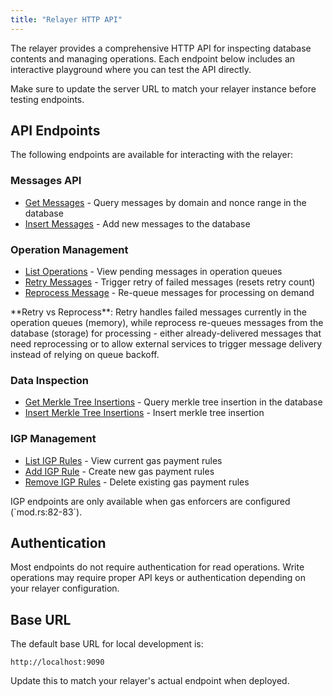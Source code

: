 ```yaml
---
title: "Relayer HTTP API"
---
```


The relayer provides a comprehensive HTTP API for inspecting database contents and managing operations. Each endpoint below includes an interactive playground where you can test the API directly.

<Note>
Make sure to update the server URL to match your relayer instance before testing endpoints.
</Note>

## API Endpoints

The following endpoints are available for interacting with the relayer:

### Messages API
- [Get Messages](/docs/operate/relayer/api/messages/get-messages) - Query messages by domain and nonce range in the database
- [Insert Messages](/docs/operate/relayer/api/messages/post-messages) - Add new messages to the database

### Operation Management
- [List Operations](/docs/operate/relayer/api/operations/get-operations) - View pending messages in operation queues
- [Retry Messages](/docs/operate/relayer/api/operations/post-message-retry) - Trigger retry of failed messages (resets retry count)
- [Reprocess Message](/docs/operate/relayer/api/operations/post-reprocess-message) - Re-queue messages for processing on demand

<Info>
**Retry vs Reprocess**: Retry handles failed messages currently in the operation queues (memory), while reprocess re-queues messages from the database (storage) for processing - either already-delivered messages that need reprocessing or to allow external services to trigger message delivery instead of relying on queue backoff.
</Info>

### Data Inspection
- [Get Merkle Tree Insertions](/docs/operate/relayer/api/merkle-tree-insertions/get-merkle-tree-insertions) - Query merkle tree insertion in the database
- [Insert Merkle Tree Insertions](/docs/operate/relayer/api/merkle-tree-insertions/post-merkle-tree-insertions) - Insert merkle tree insertion

### IGP Management
- [List IGP Rules](/docs/operate/relayer/api/igp/get-igp-rules) - View current gas payment rules
- [Add IGP Rule](/docs/operate/relayer/api/igp/post-igp-rules) - Create new gas payment rules
- [Remove IGP Rules](/docs/operate/relayer/igp/api/delete-igp-rules) - Delete existing gas payment rules

<Note>
IGP endpoints are only available when gas enforcers are configured (`mod.rs:82-83`).
</Note>

## Authentication

Most endpoints do not require authentication for read operations. Write operations may require proper API keys or authentication depending on your relayer configuration.

## Base URL

The default base URL for local development is:
```
http://localhost:9090
```

Update this to match your relayer's actual endpoint when deployed.